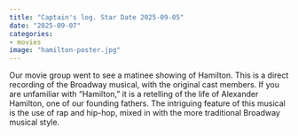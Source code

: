 ```yaml
---
title: "Captain's log. Star Date 2025-09-05"
date: "2025-09-07"
categories:
- movies
image: "hamilton-poster.jpg"
---
```


Our movie group went to see a matinee showing of Hamilton. This is a direct recording of the Broadway musical, with the original cast members. If you are unfamiliar with "Hamilton," it is a retelling of the life of Alexander Hamilton, one of our founding fathers. The intriguing feature of this musical is the use of rap and hip-hop, mixed in with the more traditional Broadway musical style.
